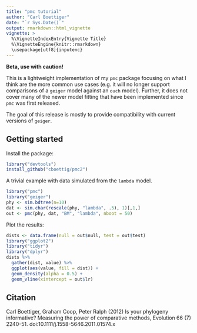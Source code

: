 ```yaml
---
title: "pmc tutorial"
author: "Carl Boettiger"
date: "`r Sys.Date()`"
output: rmarkdown::html_vignette
vignette: >
  %\VignetteIndexEntry{Vignette Title}
  %\VignetteEngine{knitr::rmarkdown}
  \usepackage[utf8]{inputenc}
---
```


**Beta, use with caution!**

This is a lightweight implementation of my `pmc` package focusing on what I think are the more common use cases (e.g. it will no longer support comparisons of a `geiger` model against an `ouch` model). Further, it does not cover many of the newer model fitting that have been implemented since `pmc` was first released. 

The goal of this release is mostly to provide compatibility with current versions of `geiger`.

## Getting started


Install the package:

```r
library("devtools")
install_github("cboettig/pmc2")
```

A trivial example with data simulated from the `lambda` model. 

```r
library("pmc")
library("geiger")
phy <- sim.bdtree(n=10)
dat <- sim.char(rescale(phy, "lambda", .5), 1)[,1,]
out <- pmc(phy, dat, "BM", "lambda", nboot = 50)

```

Plot the results:

```r
dists <- data.frame(null = out$null, test = out$test)
library("ggplot2")
library("tidyr")
library("dplyr")
dists %>% 
  gather(dist, value) %>%
  ggplot(aes(value, fill = dist)) + 
  geom_density(alpha = 0.5) + 
  geom_vline(xintercept = out$lr)

```


## Citation

Carl Boettiger, Graham Coop, Peter Ralph (2012) Is your phylogeny informative? Measuring the power of comparative methods, Evolution 66 (7) 2240-51. doi:10.1111/j.1558-5646.2011.01574.x 

